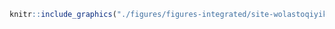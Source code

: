 <!-- #### Sites d’intérêt - Wolastoqiyik Wahsipekuk - Pêche traditionnelle {-} -->


<!-- -------------------------------------------------- -->

```r
knitr::include_graphics("./figures/figures-integrated/site-wolastoqiyik_wahsipekuk_peche_commerciale.png")
```

<br>
